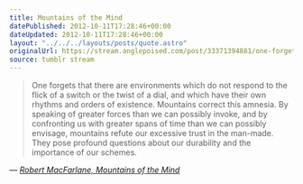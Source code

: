 ```yaml
---
title: Mountains of the Mind
datePublished: 2012-10-11T17:28:46+00:00
dateUpdated: 2012-10-11T17:28:46+00:00
layout: "../../../layouts/posts/quote.astro"
originalUrl: https://stream.anglepoised.com/post/33371394881/one-forgets-that-there-are-environments-which-do
source: tumblr stream
---
```


> One forgets that there are environments which do not respond to the flick of a switch or the twist of a dial, and which have their own rhythms and orders of existence. Mountains correct this amnesia. By speaking of greater forces than we can possibly invoke, and by confronting us with greater spans of time than we can possibly envisage, mountains refute our excessive trust in the man-made. They pose profound questions about our durability and the importance of our schemes.

— <cite>[Robert MacFarlane, _Mountains of the Mind_](https://www.goodreads.com/book/show/839157.Mountains_of_the_Mind)</cite>
